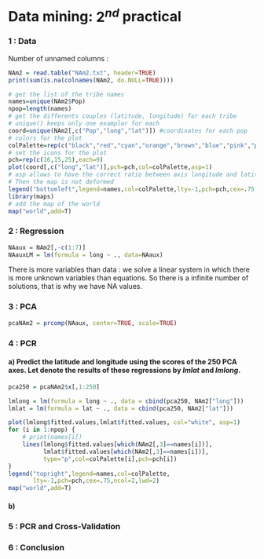 
# Data mining: $2^{nd}$ practical

### 1 : Data 

Number of unnamed columns : 
```r
NAm2 = read.table("NAm2.txt", header=TRUE)
print(sum(is.na(colnames(NAm2, do.NULL=TRUE))))
```

```r
# get the list of the tribe names
names=unique(NAm2$Pop)
npop=length(names)
# get the differents couples (latitude, longitude) for each tribe
# unique() keeps only one examplar for each
coord=unique(NAm2[,c("Pop","long","lat")]) #coordinates for each pop
# colors for the plot
colPalette=rep(c("black","red","cyan","orange","brown","blue","pink","purple","darkgreen"),3)
# set the icons for the plot
pch=rep(c(16,15,25),each=9)
plot(coord[,c("long","lat")],pch=pch,col=colPalette,asp=1)
# asp allows to have the correct ratio between axis longitude and latitude
# Then the map is not deformed
legend("bottomleft",legend=names,col=colPalette,lty=-1,pch=pch,cex=.75,ncol=2,lwd=2)
library(maps)
# add the map of the world
map("world",add=T)
```

### 2 : Regression
```r
NAaux = NAm2[,-c(1:7)]
NAauxLM = lm(formula = long ~ ., data=NAaux)
```

There is more variables than data : we solve a linear system in which there is more unknown variables than equations. So there is a infinite number of solutions, that is why we have NA values.


### 3 : PCA
```r
pcaNAm2 = prcomp(NAaux, center=TRUE, scale=TRUE)
```

### 4 : PCR
#### a) Predict the latitude and longitude using the scores of the 250 PCA axes. Let denote the results of these regressions by *lmlat* and *lmlong*.

```r
pca250 = pcaNAm2$x[,1:250]

lmlong = lm(formula = long ~ ., data = cbind(pca250, NAm2["long"]))
lmlat = lm(formula = lat ~ ., data = cbind(pca250, NAm2["lat"]))

plot(lmlong$fitted.values,lmlat$fitted.values, col="white", asp=1)
for (i in 1:npop) {
	# print(names[i])
	lines(lmlong$fitted.values[which(NAm2[,3]==names[i])],
		  lmlat$fitted.values[which(NAm2[,3]==names[i])],
		  type="p",col=colPalette[i],pch=pch[i])
}
legend("topright",legend=names,col=colPalette,
	   lty=-1,pch=pch,cex=.75,ncol=2,lwd=2)
map("world",add=T)
```

#### b)

### 5 : PCR and Cross-Validation
### 6 : Conclusion
